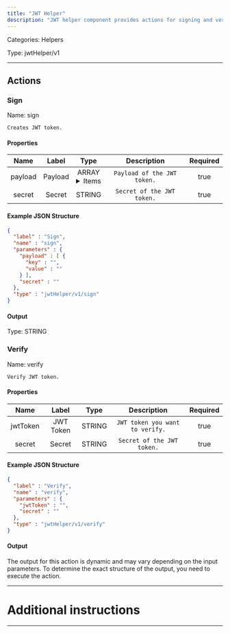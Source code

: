 ```yaml
---
title: "JWT Helper"
description: "JWT helper component provides actions for signing and verifying JWT tokens."
---
```



Categories: Helpers


Type: jwtHelper/v1

<hr />




## Actions


### Sign
Name: sign

`Creates JWT token.`

#### Properties

|      Name       |      Label     |     Type     |     Description     | Required |
|:---------------:|:--------------:|:------------:|:-------------------:|:--------:|
| payload | Payload | ARRAY <details> <summary> Items </summary> [&#123;STRING\(key), STRING\(value)&#125;\($item)] </details> | `Payload of the JWT token.` | true |
| secret | Secret | STRING | `Secret of the JWT token.` | true |

#### Example JSON Structure
```json
{
  "label" : "Sign",
  "name" : "sign",
  "parameters" : {
    "payload" : [ {
      "key" : "",
      "value" : ""
    } ],
    "secret" : ""
  },
  "type" : "jwtHelper/v1/sign"
}
```

#### Output



Type: STRING








### Verify
Name: verify

`Verify JWT token.`

#### Properties

|      Name       |      Label     |     Type     |     Description     | Required |
|:---------------:|:--------------:|:------------:|:-------------------:|:--------:|
| jwtToken | JWT Token | STRING | `JWT token you want to verify.` | true |
| secret | Secret | STRING | `Secret of the JWT token.` | true |

#### Example JSON Structure
```json
{
  "label" : "Verify",
  "name" : "verify",
  "parameters" : {
    "jwtToken" : "",
    "secret" : ""
  },
  "type" : "jwtHelper/v1/verify"
}
```

#### Output

The output for this action is dynamic and may vary depending on the input parameters. To determine the exact structure of the output, you need to execute the action.






<hr />

# Additional instructions
<hr />

